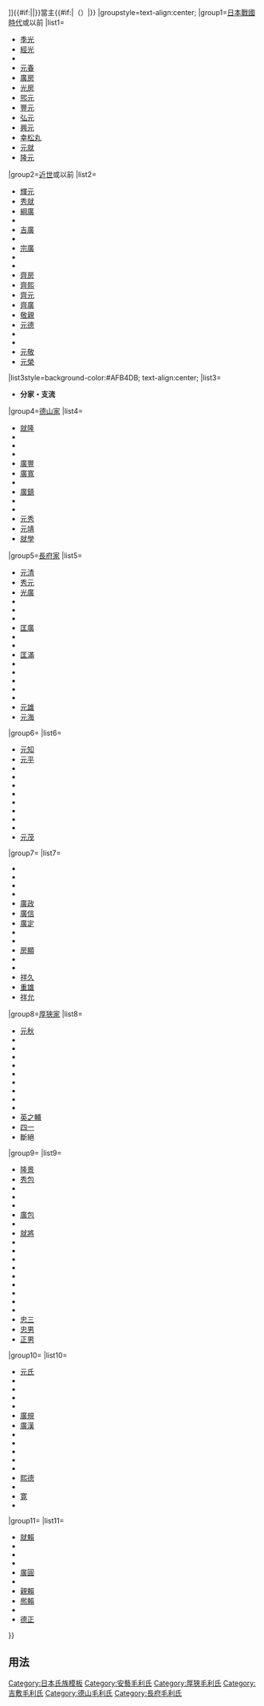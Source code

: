 {{Navbox
|bodyclass=hlist

|name=安藝毛利氏當主
|title=[[file:Ichimonjimitsuboshi.png|20px|一文字三星紋]][[毛利氏|{{#if:{{{1|}}}|{{{1|}}}|安藝毛利氏}}]]{{#if:{{{3|}}}|{{{3|}}}|}}當主{{#if:{{{2|}}}|（{{{2|}}}）|}}
|groupstyle=text-align:center;
|group1=[[日本戰國時代]]或以前
|list1=
*[[毛利季光|季光]]
*[[毛利經光|經光]]
*{{tsl|ja|毛利時親||時親}}
*[[毛利元春|元春]]
*[[毛利廣房|廣房]]
*[[毛利光房|光房]]
*[[毛利熙元|煕元]]
*[[毛利豐元|豐元]]
*[[毛利弘元|弘元]]
*[[毛利興元|興元]]
*[[毛利幸松丸|幸松丸]]
*[[毛利元就|元就]]
*[[毛利隆元|隆元]]
|group2=[[长州藩|近世]]或以前
|list2=
*[[毛利輝元|輝元]]
*[[毛利秀就|秀就]]
*[[毛利綱廣|綱廣]]
*{{tsl|ja|毛利吉就||吉就}}
*[[毛利吉廣|吉廣]]
*{{tsl|ja|毛利吉元||吉元}}
*[[毛利宗廣|宗廣]]
*{{tsl|ja|毛利重就||重就}}
*{{tsl|ja|毛利治親||治親}}
*[[毛利齊房|齊房]]
*[[毛利齊熙|齊熙]]
*[[毛利齊元|齊元]]
*[[毛利齊廣|齊廣]]
*[[毛利敬親|敬親]]
*[[毛利元德|元德]]
*{{tsl|ja|毛利元昭||元昭}}
*{{tsl|ja|毛利元道||元道}}
*[[毛利元敬|元敬]]
*[[毛利元榮|元榮]]
|list3style=background-color:#AFB4DB; text-align:center;
|list3=
*'''分家・支流'''
|group4=[[德山藩|德山家]]
|list4=
*[[毛利就隆|就隆]]
*{{tsl|ja|毛利元賢||元賢}}
*{{tsl|ja|毛利元次||元次}}
*{{tsl|ja|毛利元堯||元堯}}
*[[毛利廣豐|廣豐]]
*[[毛利廣寛|廣寬]]
*{{tsl|ja|毛利就馴||就馴}}
*[[毛利廣鎮|廣鎮]]
*{{tsl|ja|毛利元蕃||元蕃}}
*{{tsl|ja|毛利元功||元功}}
*[[毛利元秀|元秀]]
*[[毛利元靖|元靖]]
*[[毛利就學|就學]]
|group5=[[長府藩|長府家]]
|list5=
*[[穗井田元清|元清]]
*[[毛利秀元|秀元]]
*[[毛利光廣|光廣]]
*{{tsl|ja|毛利綱元||綱元}}
*{{tsl|ja|毛利元朝||元朝}}
*{{tsl|ja|毛利元矩||元矩}}
*[[毛利匡廣|匡廣]]
*{{tsl|ja|毛利師就||師就}}
*{{tsl|ja|毛利重就||匡敬}}
*[[毛利匡滿|匡滿]]
*{{tsl|ja|毛利匡芳||匡芳}}
*{{tsl|ja|毛利元義||元義}}
*{{tsl|ja|毛利元運||元運}}
*{{tsl|ja|毛利元周||元周}}
*{{tsl|ja|毛利元敏||元敏}}
*[[毛利元雄|元雄]]
*[[毛利元海|元海]]
|group6={{tsl|ja|清末藩||清末家}}
|list6=
*[[毛利元知|元知]]
*[[毛利匡廣|元平]]
*{{tsl|ja|毛利政苗||政苗}}
*{{tsl|ja|毛利匡邦||匡邦}}
*{{tsl|ja|毛利政明||政明}}
*{{tsl|ja|毛利元世||元世}}
*{{tsl|ja|毛利元承||元承}}
*{{tsl|ja|毛利元純||元純}}
*{{tsl|ja|毛利元忠||元忠}}
*{{tsl|ja|毛利元恒||元恒}}
*[[毛利元茂|元茂]]
|group7={{tsl|ja|右田毛利家||右田家}}
|list7=
*{{tsl|ja|天野元政||元政}}
*{{tsl|ja|毛利元倶||元倶}}
*{{tsl|ja|毛利元法||元法}}
*{{tsl|ja|毛利就信||就信}}
*[[毛利廣政|廣政]]
*[[毛利廣信|廣信]]
*[[毛利廣定|廣定]]
*{{tsl|ja|毛利就任||就任}}
*{{tsl|ja|毛利房良||房良}}
*[[毛利房顯|房顯]]
*{{tsl|ja|毛利元亮||元亮}}
*{{tsl|ja|毛利親信||親信}}
*[[毛利祥久|祥久]]
*[[毛利重雄|重雄]]
*[[毛利祥允|祥允]]
|group8=[[厚狹毛利家|厚狹家]]
|list8=
*[[毛利元秋|元秋]]
*{{tsl|ja|末次元康||元康}}
*{{tsl|ja|毛利元宣||元宣}}
*{{tsl|ja|毛利元勝||元勝}}
*{{tsl|ja|毛利就久||就久}}
*{{tsl|ja|毛利元連||元連}}
*{{tsl|ja|毛利就盈||就盈}}
*{{tsl|ja|毛利就宣||就宣}}
*{{tsl|ja|毛利房晁||房晁}}
*{{tsl|ja|毛利元美||元美}}
*[[毛利英之輔|英之輔]]
*[[毛利四一|四一]]
*斷絕
|group9={{tsl|ja|吉敷毛利家||吉敷家}}
|list9=
*[[小早川隆景|隆景]]
*[[小早川秀包|秀包]]
*{{tsl|ja|毛利元鎮||元鎮}}
*{{tsl|ja|毛利元包 (吉敷毛利家)||元包}}
*{{tsl|ja|毛利就直||就直}}
*[[毛利廣包|廣包]]
*{{tsl|ja|毛利元直 (吉敷毛利家)||元直}}
*[[毛利就將|就將]]
*{{tsl|ja|毛利就兼||就兼}}
*{{tsl|ja|毛利房直||房直}}
*{{tsl|ja|毛利包詮||包詮}}
*{{tsl|ja|毛利房裕||房裕}}
*{{tsl|ja|毛利房謙||房謙}}
*{{tsl|ja|毛利元一||元一}}
*{{tsl|ja|毛利親直||親直}}
*{{tsl|ja|毛利元一||元一<span style="font-size:85%;">（再襲）</span>}}
*{{tsl|ja|毛利重輔||重輔}}
*[[毛利忠三|忠三]]
*[[毛利忠男|忠男]]
*[[毛利正男|正男]]
|group10={{tsl|ja|阿川毛利家||阿川家}}
|list10=
*[[毛利元氏|元氏]]
*{{tsl|ja|毛利元景||元景}}
*{{tsl|ja|毛利就方||就方}}
*{{tsl|ja|毛利就泰||就泰}}
*{{tsl|ja|毛利就芝||就芝}}
*[[毛利廣規|廣規]]
*[[毛利廣漢|廣漢]]
*{{tsl|ja|毛利就禎||就禎}}
*{{tsl|ja|毛利信任||信任}}
*{{tsl|ja|毛利昌祉||昌祉}}
*{{tsl|ja|毛利就貞||就貞}}
*{{tsl|ja|毛利房嘉||房嘉}}
*[[毛利熙德|熙德]]
*{{tsl|ja|毛利親彦||親彦}}
*[[毛利寛|寛]]
*{{tsl|ja|毛利親彦||親彦<span style="font-size:85%;">（再襲）</span>}}
|group11={{tsl|ja|大野毛利家||大野家}}
|list11=
*[[毛利就賴|就賴]]
*{{tsl|ja|毛利就詮||就詮}}
*{{tsl|ja|毛利元直 (大野毛利家)||元直}}
*{{tsl|ja|毛利元雅||元雅}}
*[[毛利廣圓|廣圓]]
*{{tsl|ja|毛利就言||就言}}
*[[毛利親賴|親賴]]
*[[毛利熈賴|熈賴]]
*{{tsl|ja|毛利親詮||親詮}}
*[[毛利德正|德正]]
}}<noinclude>
==用法==
{{安藝毛利氏當主|家名|在任年|代數}}
[[Category:日本氏族模板]]
[[Category:安藝毛利氏]]
[[Category:厚狹毛利氏]]
[[Category:吉敷毛利氏]]
[[Category:德山毛利氏]]
[[Category:長府毛利氏]]
</noinclude>